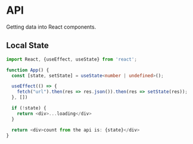 # API

Getting data into React components.

## Local State

```typescript
import React, {useEffect, useState} from 'react';

function App() {
  const [state, setState] = useState<number | undefined>();

  useEffect(() => {
    fetch("url").then(res => res.json()).then(res => setState(res));
  }, [])

  if (!state) {
    return <div>...loading</div>
  }

  return <div>count from the api is: {state}</div>
}
```